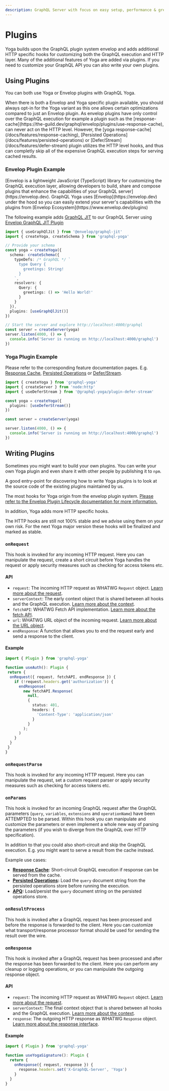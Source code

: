 ```yaml
---
description: GraphQL Server with focus on easy setup, performance & great developer experience
---
```



# Plugins

Yoga builds upon the GraphQL plugin system envelop and adds additional HTTP specific hooks for customizing both the GraphQL execution and HTTP layer.
Many of the additional features of Yoga are added via plugins. If you need to customize your GraphQL API you can also write your own plugins.

## Using Plugins

You can both use Yoga or Envelop plugins with GraphQL Yoga.

<Callout>
  When there is both a Envelop and Yoga specific plugin available, you should
  always opt-in for the Yoga variant as this one allows certain optimizations
  compared to just an Envelop plugin. As envelop plugins have only control over
  the GraphQL execution for example a plugin such as the
  [response-cache](https://the-guild.dev/graphql/envelop/plugins/use-response-cache),
  can never act on the HTTP level. However, the [yoga
  response-cache](/docs/features/response-caching), [Persisted
  Operations](/docs/features/persisted-operations) or
  [Defer/Stream](/docs/features/defer-stream) plugin utilizes the HTTP level
  hooks, and thus can completly skip all of the expensive GraphQL execution
  steps for serving cached results.
</Callout>

### Envelop Plugin Example

<Callout>
  [Envelop is a lightweight JavaScript (TypeScript) library for customizing the
  GraphQL execution layer, allowing developers to build, share and compose
  plugins that enhance the capabilities of your GraphQL
  server](https://envelop.dev). GraphQL Yoga uses [Envelop](https://envelop.dev)
  under the hood so you can easily extend your server's capabilities with the
  plugins from [Envelop Ecosystem](https://www.envelop.dev/plugins)
</Callout>

The following example adds [GraphQL JIT](https://github.com/zalando-incubator/graphql-jit) to our GraphQL Server using [Envelop GraphQL JIT Plugin](https://www.envelop.dev/plugins/use-graphql-jit)

```ts
import { useGraphQlJit } from '@envelop/graphql-jit'
import { createYoga, createSchema } from 'graphql-yoga'

// Provide your schema
const yoga = createYoga({
  schema: createSchema({
    typeDefs: /* GraphQL */ `
      type Query {
        greetings: String!
      }
    `,
    resolvers: {
      Query: {
        greetings: () => 'Hello World!'
      }
    }
  }),
  plugins: [useGraphQlJit()]
})

// Start the server and explore http://localhost:4000/graphql
const server = createServer(yoga)
server.listen(4000, () => {
  console.info('Server is running on http://localhost:4000/graphql')
})
```

### Yoga Plugin Example

Please refer to the corresponding feature documentation pages. E.g. [Response Cache](/docs/features/response-caching), [Persisted Operations](/docs/features/persisted-operations) or [Defer/Stream](/docs/features/defer-stream).

```ts filename="Yoga Defer Stream Plugin Usage Example"
import { createYoga } from 'graphql-yoga'
import { createServer } from 'node:http'
import { useDeferStream } from '@graphql-yoga/plugin-defer-stream'

const yoga = createYoga({
  plugins: [useDeferStream()]
})

const server = createServer(yoga)

server.listen(4000, () => {
  console.info('Server is running on http://localhost:4000/graphql')
})
```

## Writing Plugins

Sometimes you might want to build your own plugins. You can write your own Yoga plugin and even share it with other people by publishing it to `npm`.

<Callout>
  A good entry-point for discovering how to write Yoga plugins is to look at the
  source code of the existing plugins maintained by us.
</Callout>

The most hooks for Yoga origin from the envelop plugin system. [Please refer to the Envelop Plugin Lifecycle documentation for more information.](https://the-guild.dev/graphql/envelop/docs/plugins/lifecycle)

In addition, Yoga adds more HTTP specific hooks.

<Callout>
  The HTTP hooks are still not 100% stable and we advise using them on your own
  risk. For the next Yoga major version these hooks will be finalized and marked
  as stable.
</Callout>

### `onRequest`

This hook is invoked for any incoming HTTP request.
Here you can manipulate the request, create a short circuit before Yoga handles the request or apply security measures such as checking for access tokens etc.

#### API

- `request`: The incoming HTTP request as WHATWG `Request` object. [Learn more about the request](https://developer.mozilla.org/en-US/docs/Web/API/Request).
- `serverContext`: The early context object that is shared between all hooks and the GraphQL execution. [Learn more about the context](/docs/features/context).
- `fetchAPI`: WHATWG Fetch API implementation. [Learn more about the fetch API](https://developer.mozilla.org/en-US/docs/Web/API/Fetch_API).
- `url`: WHATWG URL object of the incoming request. [Learn more about the URL object](https://developer.mozilla.org/en-US/docs/Web/API/URL).
- `endResponse`: A function that allows you to end the request early and send a response to the client.

#### Example

```ts
import { Plugin } from 'graphql-yoga'

function useAuth(): Plugin {
 return {
  onRequest({ request, fetchAPI, endResponse }) {
    if (!request.headers.get('authorization')) {
      endResponse(
        new fetchAPI.Response(
          null,
          {
            status: 401,
            headers: {
              'Content-Type': 'application/json'
            }
          }
        );
      )
    }
  }
 }
}
```

### `onRequestParse`

This hook is invoked for any incoming HTTP request.
Here you can manipulate the request, set a custom request parser or apply security measures such as checking for access tokens etc.

### `onParams`

This hook is invoked for an incoming GraphQL request after the GraphQL parameters (`query`, `variables`, `extensions` and `operationName`) have been ATTEMPTED to be parsed.
Within this hook you can manipulate and customize the parameters or even implement a whole new way of parsing the parameters (if you wish to diverge from the GraphQL over HTTP specification).

In addition to that you could also short-circuit and skip the GraphQL execution. E.g. you might want to serve a result from the cache instead.

Example use cases:

- **[Response Cache](/docs/features/response-caching)**: Short-circuit GraphQL execution if response can be served from the cache.
- **[Persisted Operations](/docs/features/persisted-operations):** Load the `query` document string from the persisted operations store before running the execution.
- **[APQ](/docs/features/automatic-persisted-queries):** Load/persist the `query` document string on the persisted operations store.

### `onResultProcess`

This hook is invoked after a GraphQL request has been processed and before the response is forwarded to the client. Here you can customize what transport/response processor format should be used for sending the result over the wire.

### `onResponse`

This hook is invoked after a GraphQL request has been processed and after the response has been forwarded to the client. Here you can perform any cleanup or logging operations, or you can manipulate the outgoing response object.

#### API

- `request`: The incoming HTTP request as WHATWG `Request` object. [Learn more about the request](https://developer.mozilla.org/en-US/docs/Web/API/Request).
- `serverContext`: The final context object that is shared between all hooks and the GraphQL execution. [Learn more about the context](/docs/features/context).
- `response`: The outgoing HTTP response as WHATWG `Response` object. [Learn more about the response interface](https://developer.mozilla.org/en-US/docs/Web/API/Response).

#### Example

```ts
import { Plugin } from 'graphql-yoga'

function useYogaSignature(): Plugin {
  return {
    onResponse({ request, response }) {
      response.headers.set('X-GraphQL-Server', 'Yoga')
    }
  }
}
```
